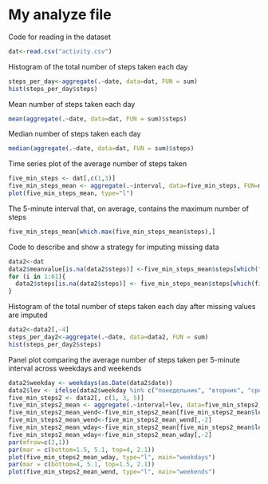 My analyze file
======================

Code for reading in the dataset

```r
dat<-read.csv("activity.csv")
```

Histogram of the total number of steps taken each day

```r
steps_per_day<-aggregate(.~date, data=dat, FUN = sum)
hist(steps_per_day$steps)
```

Mean number of steps taken each day
```r
mean(aggregate(.~date, data=dat, FUN = sum)$steps)
```

Median number of steps taken each day
```r
median(aggregate(.~date, data=dat, FUN = sum)$steps)
```

Time series plot of the average number of steps taken
```r
five_min_steps <- dat[,c(1,3)]
five_min_steps_mean <- aggregate(.~interval, data=five_min_steps, FUN=mean)
plot(five_min_steps_mean, type="l")
```

The 5-minute interval that, on average, contains the maximum number of steps
```r
five_min_steps_mean[which.max(five_min_steps_mean$steps),]
```

Code to describe and show a strategy for imputing missing data
```r
data2<-dat
data2$meanvalue[is.na(data2$steps)] <-five_min_steps_mean$steps[which(five_min_steps_mean$interval==data2$interval[is.na(data2$steps)])]
for (i in 1:61){
  data2$steps[is.na(data2$steps)] <- five_min_steps_mean$steps[which(five_min_steps_mean$interval==data2$interval[is.na(data2$steps)])]
}
```

Histogram of the total number of steps taken each day after missing values are imputed
```r
data2<-data2[,-4]
steps_per_day2<-aggregate(.~date, data=data2, FUN = sum)
hist(steps_per_day2$steps)
```

Panel plot comparing the average number of steps taken per 5-minute interval across weekdays and weekends
```r
data2$weekday <- weekdays(as.Date(data2$date))
data2$lev <- ifelse(data2$weekday %in% c("понедельник", "вторник", "среда", "четверг", "пятница"), "weekday", "weekend")
five_min_steps2 <- data2[, c(1, 3, 5)]
five_min_steps2_mean <- aggregate(.~interval+lev, data=five_min_steps2, FUN=mean)
five_min_steps2_mean_wend<-five_min_steps2_mean[five_min_steps2_mean$lev=="weekend",]
five_min_steps2_mean_wend<-five_min_steps2_mean_wend[,-2]
five_min_steps2_mean_wday<-five_min_steps2_mean[five_min_steps2_mean$lev=="weekday",]
five_min_steps2_mean_wday<-five_min_steps2_mean_wday[,-2]
par(mfrow=c(2,1))
par(mar = c(bottom=1.5, 5.1, top=4, 2.1))
plot(five_min_steps2_mean_wday, type="l", main="weekdays")
par(mar = c(bottom=4, 5.1, top=1.5, 2.1))
plot(five_min_steps2_mean_wend, type="l", main="weekends")
```
